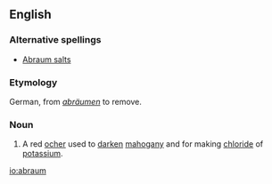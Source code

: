 ==English==

===Alternative spellings===
*[[Abraum salts]]

===Etymology===
German, from ''[[abräumen]]'' to remove.

===Noun===
{{en-noun|-}}
# A red [[ocher]] used to [[darken]] [[mahogany]] and for making [[chloride]] of [[potassium]].

[[io:abraum]]